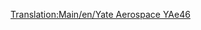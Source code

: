 [[Translation:Main/en/Yate Aerospace YAe46]]{{Template:Navbox Légi járművek/Hu}}
{{Template:Repülőgépek/Hu
|Name=Yate Aerospace YAe46
|Image=[[File:en/BritishAerospaceBAe46.png|Yate Aerospace YAe46]]
|Cost=32.812 (65,624)
|Speed=947 km/h (592 MPH)
|Annual=3.515 (7,030)
|Designed=1980
|Lifespan=25
|Capacity=80 utas és 10 csomag levél
|Description=Ez a kis sugárhajtású repülőgép rövidtávú és belföldi repülésre készült. Kis kapacitású, de olcsón lehet megvenni és üzemeltetni. Kis és elővárosi repülőtereken szolgál. 
|Real-lifeWikilink=BAe 146
|Real-life=British Aerospace BAe146
}}
